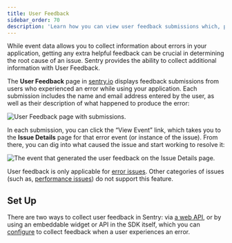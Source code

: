 ```yaml
---
title: User Feedback
sidebar_order: 70
description: 'Learn how you can view user feedback submissions which, paired with the original event, give you additional insight into issues.'
---
```


While event data allows you to collect information about errors in your application, getting any extra helpful feedback can be crucial in determining the root cause of an issue. Sentry provides the ability to collect additional information with User Feedback.

The **User Feedback** page in [sentry.io](https://sentry.io) displays feedback submissions from users who experienced an error while using your application. Each submission includes the name and email address entered by the user, as well as their description of what happened to produce the error:

![User Feedback page with submissions.](user-feedback.png)

In each submission, you can click the “View Event” link, which takes you to the **Issue Details** page for that error event (or instance of the issue). From there, you can dig into what caused the issue and start working to resolve it:

![The event that generated the user feedback on the Issue Details page.](user-feedback-event.png)

<Note>

User feedback is only applicable for [error issues](/product/issues/issue-details/error-issues/). Other categories of issues (such as, [performance issues](/product/issues/issue-details/performance-issues/)) do not support this feature.

</Note>

## Set Up

There are two ways to collect user feedback in Sentry: via [a web API](https://docs.sentry.io/api/projects/submit-user-feedback/), or by using an embeddable widget or API in the SDK itself, which you can [configure](/platform-redirect/?next=/enriching-events/user-feedback/) to collect feedback when a user experiences an error.
